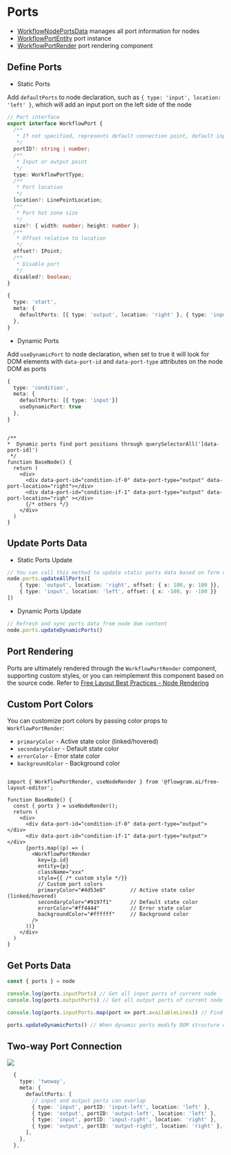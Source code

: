 # Ports

- [WorkflowNodePortsData](https://github.com/bytedance/flowgram.ai/blob/main/packages/canvas-engine/free-layout-core/src/entity-datas/workflow-node-ports-data.ts) manages all port information for nodes
- [WorkflowPortEntity](https://github.com/bytedance/flowgram.ai/blob/main/packages/canvas-engine/free-layout-core/src/entities/workflow-port-entity.ts) port instance
- [WorkflowPortRender](https://github.com/bytedance/flowgram.ai/blob/main/packages/plugins/free-lines-plugin/src/components/workflow-port-render/index.tsx) port rendering component


## Define Ports

- Static Ports

Add `defaultPorts` to node declaration, such as `{ type: 'input', location: 'left' }`, which will add an input port on the left side of the node


```ts pure
// Port interface
export interface WorkflowPort {
  /**
   * If not specified, represents default connection point, default input type is left center, output type is right center
   */
  portID?: string | number;
  /**
   * Input or output point
   */
  type: WorkflowPortType;
  /**
   * Port location
   */
  location?: LinePointLocation;
  /**
   * Port hot zone size
   */
  size?: { width: number; height: number };
  /**
   * Offset relative to location
   */
  offset?: IPoint;
  /**
   * Disable port
   */
  disabled?: boolean;
}
```

```ts pure title="node-registries.ts"
{
  type: 'start',
  meta: {
    defaultPorts: [{ type: 'output', location: 'right' }, { type: 'input', location: 'left' }]
  },
}
```

- Dynamic Ports

Add `useDynamicPort` to node declaration, when set to true it will look for DOM elements with `data-port-id` and `data-port-type` attributes on the node DOM as ports


```ts pure title="node-registries.ts"
{
  type: 'condition',
  meta: {
    defaultPorts: [{ type: 'input'}]
    useDynamicPort: true
  },
}

```

```tsx pure

/**
*  Dynamic ports find port positions through querySelectorAll('[data-port-id]')
 */
function BaseNode() {
  return (
    <div>
      <div data-port-id="condition-if-0" data-port-type="output" data-port-location="right"></div>
      <div data-port-id="condition-if-1" data-port-type="output" data-port-location="righ" ></div>
      {/* others */}
    </div>
  )
}
```

## Update Ports Data

- Static Ports Update
```ts pure
// You can call this method to update static ports data based on form data
node.ports.updateAllPorts([
    { type: 'output', location: 'right', offset: { x: 100, y: 100 }},
    { type: 'input', location: 'left', offset: { x: -100, y: -100 }}
])
```
- Dynamic Ports Update

```ts pure
// Refresh and sync ports data from node dom content
node.ports.updateDynamicPorts()
```

## Port Rendering

Ports are ultimately rendered through the `WorkflowPortRender` component, supporting custom styles, or you can reimplement this component based on the source code. Refer to [Free Layout Best Practices - Node Rendering](https://github.com/bytedance/flowgram.ai/blob/main/apps/demo-free-layout/src/components/base-node/node-wrapper.tsx)

## Custom Port Colors

You can customize port colors by passing color props to `WorkflowPortRender`:

- `primaryColor` - Active state color (linked/hovered)
- `secondaryColor` - Default state color
- `errorColor` - Error state color
- `backgroundColor` - Background color

```tsx pure

import { WorkflowPortRender, useNodeRender } from '@flowgram.ai/free-layout-editor';

function BaseNode() {
  const { ports } = useNodeRender();
  return (
    <div>
      <div data-port-id="condition-if-0" data-port-type="output"></div>
      <div data-port-id="condition-if-1" data-port-type="output"></div>
      {ports.map((p) => (
        <WorkflowPortRender
          key={p.id}
          entity={p}
          className="xxx"
          style={{ /* custom style */}}
          // Custom port colors
          primaryColor="#4d53e8"        // Active state color (linked/hovered)
          secondaryColor="#9197f1"      // Default state color
          errorColor="#ff4444"          // Error state color
          backgroundColor="#ffffff"     // Background color
        />
      ))}
    </div>
  )
}
```

## Get Ports Data

```ts pure
const { ports } = node

console.log(ports.inputPorts) // Get all input ports of current node
console.log(ports.outputPorts) // Get all output ports of current node

console.log(ports.inputPorts.map(port => port.availableLines)) // Find connected lines through ports

ports.updateDynamicPorts() // When dynamic ports modify DOM structure or position, you can manually refresh port positions through this method (DOM rendering has delay, best executed in useEffect or setTimeout)
```

## Two-way Port Connection

<img loading="lazy" className="invert-img" src="/free-layout/two-way-connection.gif"/>

```ts pure title="node-registries.ts"
  {
    type: 'twoway',
    meta: {
      defaultPorts: [
        // input and output ports can overlap
        { type: 'input', portID: 'input-left', location: 'left' },
        { type: 'output', portID: 'output-left', location: 'left' },
        { type: 'input', portID: 'input-right', location: 'right' },
        { type: 'output', portID: 'output-right', location: 'right' },
      ],
    },
  },

```
